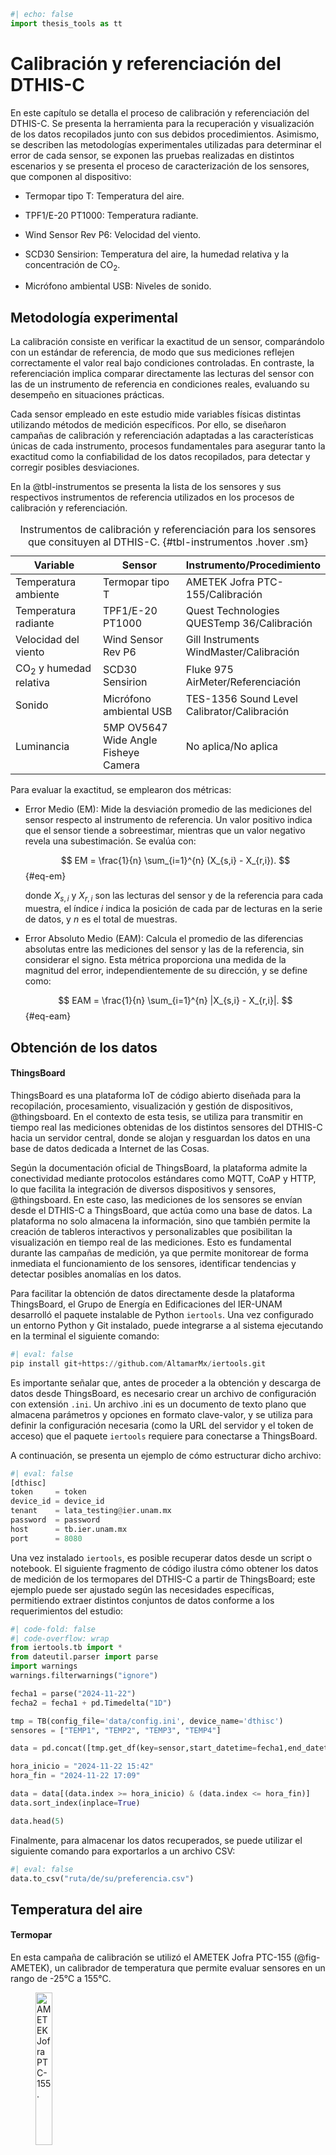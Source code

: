 ```python
#| echo: false
import thesis_tools as tt
```

# Calibración y referenciación del DTHIS-C {#cap-calibracion}

En este capítulo se detalla el proceso de calibración y referenciación del DTHIS-C. Se presenta la herramienta para la recuperación y visualización de los datos recopilados junto con sus debidos procedimientos. Asimismo, se describen las metodologías experimentales utilizadas para determinar el error de cada sensor, se exponen las pruebas realizadas en distintos escenarios y se presenta el proceso de caracterización de los sensores, que componen al dispositivo:

- Termopar tipo T: Temperatura del aire.

- TPF1/E-20 PT1000: Temperatura radiante.

- Wind Sensor Rev P6: Velocidad del viento.

- SCD30 Sensirion: Temperatura del aire, la humedad relativa y la concentración de CO<sub>2</sub>.

- Micrófono ambiental USB: Niveles de sonido.

## Metodología experimental {#sec-metodologia}

La calibración consiste en verificar la exactitud de un sensor, comparándolo con un estándar de referencia, de modo que sus mediciones reflejen correctamente el valor real bajo condiciones controladas. En contraste, la referenciación implica comparar directamente las lecturas del sensor con las de un instrumento de referencia en condiciones reales, evaluando su desempeño en situaciones prácticas.

Cada sensor empleado en este estudio mide variables físicas distintas utilizando métodos de medición específicos. Por ello, se diseñaron campañas de calibración y referenciación adaptadas a las características únicas de cada instrumento, procesos fundamentales para asegurar tanto la exactitud como la confiabilidad de los datos recopilados, para detectar y corregir posibles desviaciones.

En la @tbl-instrumentos se presenta la lista de los sensores y sus respectivos instrumentos de referencia utilizados en los procesos de calibración y referenciación.

| **Variable**                          | **Sensor**                            | **Instrumento/Procedimiento**               |
|---------------------------------------|---------------------------------------|---------------------------------------------|
| Temperatura ambiente                  | Termopar tipo T                       | AMETEK Jofra PTC-155/Calibración            |
| Temperatura radiante                  | TPF1/E-20 PT1000                      | Quest Technologies QUESTemp 36/Calibración  |
| Velocidad del viento                  | Wind Sensor Rev P6                    | Gill Instruments WindMaster/Calibración     |
| CO<sub>2</sub> y humedad relativa     | SCD30 Sensirion                       | Fluke 975 AirMeter/Referenciación           |
| Sonido                                | Micrófono ambiental USB               | TES-1356 Sound Level Calibrator/Calibración |
| Luminancia                            | 5MP OV5647 Wide Angle Fisheye Camera  | No aplica/No aplica                         |
: Instrumentos de calibración y referenciación para los sensores que consituyen al DTHIS-C. {#tbl-instrumentos .hover .sm}

Para evaluar la exactitud, se emplearon dos métricas:

- Error Medio (EM): Mide la desviación promedio de las mediciones del sensor respecto al instrumento de referencia. Un valor positivo indica que el sensor tiende a sobreestimar, mientras que un valor negativo revela una subestimación. Se evalúa con:

    $$
    EM = \frac{1}{n} \sum_{i=1}^{n} (X_{s,i} - X_{r,i}).
    $$ {#eq-em}

    donde $X_{s,i}$ y  $X_{r,i}$ son las lecturas del sensor y de la referencia para cada muestra, el índice $i$ indica la posición de cada par de lecturas en la serie de datos, y $n$ es el total de muestras.

- Error Absoluto Medio (EAM): Calcula el promedio de las diferencias absolutas entre las mediciones del sensor y las de la referencia, sin considerar el signo. Esta métrica proporciona una medida de la magnitud del error, independientemente de su dirección, y se define como:

    $$
    EAM = \frac{1}{n} \sum_{i=1}^{n} |X_{s,i} - X_{r,i}|.
    $$ {#eq-eam}

## Obtención de los datos {#sec-obtencion}

#### ThingsBoard

ThingsBoard es una plataforma IoT de código abierto diseñada para la recopilación, procesamiento, visualización y gestión de dispositivos, @thingsboard. En el contexto de esta tesis, se utiliza para transmitir en tiempo real las mediciones obtenidas de los distintos sensores del DTHIS-C hacia un servidor central, donde se alojan y resguardan los datos en una base de datos dedicada a Internet de las Cosas.

Según la documentación oficial de ThingsBoard, la plataforma admite la conectividad mediante protocolos estándares como MQTT, CoAP y HTTP, lo que facilita la integración de diversos dispositivos y sensores, @thingsboard. En este caso, las mediciones de los sensores se envían desde el DTHIS-C a ThingsBoard, que actúa como una base de datos. La plataforma no solo almacena la información, sino que también permite la creación de tableros interactivos y personalizables que posibilitan la visualización en tiempo real de las mediciones. Esto es fundamental durante las campañas de medición, ya que permite monitorear de forma inmediata el funcionamiento de los sensores, identificar tendencias y detectar posibles anomalías en los datos.

Para facilitar la obtención de datos directamente desde la plataforma ThingsBoard, el Grupo de Energía en Edificaciones del IER-UNAM desarrolló el paquete instalable de Python `iertools`. Una vez configurado un entorno Python y Git instalado, puede integrarse a al sistema ejecutando en la terminal el siguiente comando:

```python
#| eval: false
pip install git+https://github.com/AltamarMx/iertools.git
```

Es importante señalar que, antes de proceder a la obtención y descarga de datos desde ThingsBoard, es necesario crear un archivo de configuración con extensión `.ini`. Un archivo .ini es un documento de texto plano que almacena parámetros y opciones en formato clave-valor, y se utiliza para definir la configuración necesaria (como la URL del servidor y el token de acceso) que el paquete `iertools` requiere para conectarse a ThingsBoard.

A continuación, se presenta un ejemplo de cómo estructurar dicho archivo:
```python
#| eval: false
[dthisc]
token     = token
device_id = device_id
tenant    = lata_testing@ier.unam.mx
password  = password
host      = tb.ier.unam.mx
port      = 8080 
```

Una vez instalado `iertools`, es posible recuperar datos desde un script o notebook. El siguiente fragmento de código ilustra cómo obtener los datos de medición de los termopares del DTHIS-C a partir de ThingsBoard; este ejemplo puede ser ajustado según las necesidades específicas, permitiendo extraer distintos conjuntos de datos conforme a los requerimientos del estudio:
```python
#| code-fold: false
#| code-overflow: wrap
from iertools.tb import *
from dateutil.parser import parse
import warnings
warnings.filterwarnings("ignore")

fecha1 = parse("2024-11-22") 
fecha2 = fecha1 + pd.Timedelta("1D")

tmp = TB(config_file='data/config.ini', device_name='dthisc')
sensores = ["TEMP1", "TEMP2", "TEMP3", "TEMP4"]

data = pd.concat([tmp.get_df(key=sensor,start_datetime=fecha1,end_datetime=fecha2) for sensor in sensores],axis=1)

hora_inicio = "2024-11-22 15:42"
hora_fin = "2024-11-22 17:09"

data = data[(data.index >= hora_inicio) & (data.index <= hora_fin)]
data.sort_index(inplace=True)

data.head(5)
```

Finalmente, para almacenar los datos recuperados, se puede utilizar el siguiente comando para exportarlos a un archivo CSV:
```python
#| eval: false
data.to_csv("ruta/de/su/preferencia.csv")
```

## Temperatura del aire {#sec-taire-b}

#### Termopar

En esta campaña de calibración se utilizó el AMETEK Jofra PTC-155 (@fig-AMETEK), un calibrador de temperatura que permite evaluar sensores en un rango de -25°C a 155°C. 

![AMETEK Jofra PTC-155.](/images/ametek.jpg){.lightbox #fig-AMETEK width="25%"}

El instrumento mencionado se utilizó junto a cuatro termopares tipo T, estableciendo cinco puntos de referencia de temperatura en el intervalo de 10°C a 50°C.

Para cada punto de calibración, se esperó aproximadamente 5 minutos para que el calibrador alcanzara y estabilizara la temperatura deseada. Una vez estabilizada, se registraron los datos durante 10 minutos antes de proceder al siguiente punto. Los resultados obtenidos en esta campaña se pueden observar en la @fig-termopares.

```python
#| echo: false
#| label: fig-termopares
#| fig-cap: "Temperaturas registradas por los termopares durante el proceso de calibración."
tt.scatter_plot('data/temp.parquet',
                columns=['TEMP1', 'TEMP2', 'TEMP3', 'TEMP4'],
                x_label='Tiempo',
                y_label='Temperatura (°C)',
                legend_labels=['Termopar 1', 'Termopar 2', 'Termopar 3', 'Termopar 4'])
```

Para la calibración de los termopares, se utilizó Python junto con la librería `scikit-learn`, una herramienta utilizada para el análisis y modelado de datos. En particular, se aplicó un ajuste por regresión lineal a los datos obtenidos durante la campaña, utilizando los siguientes rangos de tiempo y sus respectivas temperaturas de referencia ($T_{ref}$) (@tbl-temperaturas).

| T<sub>ref</sub> (°C)| Inicio    | Final     |
|---------------------|-----------|-----------|
| 10                  | 15:44:01  | 15:52:31  |
| 20                  | 16:02:06  | 16:11:52  |
| 30                  | 16:20:44  | 16:28:58  |
| 40                  | 16:39:23  | 16:49:57  |
| 50                  | 16:58:24  | 17:08:25  |
:Temperaturas de referencia y rangos de tiempo. {#tbl-temperaturas .hover .sm}

El ajuste por regresión lineal es una técnica estadística utilizada para modelar la relación entre una variable dependiente y una o más variables independientes. En este caso, la variable dependiente es la temperatura de referencia ($T_{ref}$), mientras que las variables independientes corresponden a las lecturas obtenidas por cada termopar. El modelo lineal se expresa de la forma:

$$
T_{ref} = m \cdot T_{sensor} + b
$${#eq-lineal}

donde $m$ es la pendiente y $b$ es la ordenada al origen. La regresión lineal permite minimizar el error entre las mediciones del sensor y los valores de referencia, obteniendo las siguientes ecuaciones de calibración:

$$
\begin{align}
T_{ref} &= 1.0450 \cdot Termopar 1 - 2.4327 \\
T_{ref} &= 1.0602 \cdot Termopar 2 - 2.8632 \\
T_{ref} &= 1.0814 \cdot Termopar 3 - 4.4316 \\
T_{ref} &= 1.0554 \cdot Termopar 4 - 3.9348
\end{align}
$${#eq-cal-termopares}

Al aplicar estas ecuaciones a los datos obtenidos en la campaña, se obtienen los valores calibrados de temperatura para cada termopar. Los ajustes lineales pueden observarse en la @fig-ctermopares.

```python
#| echo: false
#| label: fig-ctermopares
#| fig-cap: "Resultados de las mediciones de temperatura después de aplicar la regresión lineal."
time_intervals = [('15:44:01', '15:52:31', 10.),
                  ('16:02:06', '16:11:52', 20.),
                  ('16:20:44', '16:28:58', 30.),
                  ('16:39:23', '16:49:57', 40.),
                  ('16:58:24', '17:08:25', 50.)]

columns = ['TEMP1', 'TEMP2', 'TEMP3', 'TEMP4']

titles = ['Termopar 1', 'Termopar 2', 'Termopar 3', 'Termopar 4']

tt.linear_reg_subplots('data/temp.parquet', columns, time_intervals, titles)
```

En la @tbl-error-taire se observa que, antes de la calibración, los cuatro termopares presentaban EM positivos significativos, con valores que oscilaban entre 0.95°C y 2.11°C. Esto indica un sesgo sistemático consistente que tendía a sobrestimar la temperatura respecto a los valores de referencia. Tras aplicar la calibración, los EM se reducen drásticamente hasta valores cercanos a cero, entre -0.00°C y 0.00°C, lo que evidencia la eliminación del sesgo sistemático. Asimismo, el EAM disminuye considerablemente en todos los casos, pasando de un rango de 0.99°C a 2.11°C a un nuevo rango de 0.08°C a 0.10°C. Esta reducción refleja una mejora en la exactitud de las mediciones.

| Termopar   | EM (antes) [°C] | EM (después) [°C] | EAM (antes) [°C] | EAM (después) [°C] |
|------------|-----------------|-------------------|------------------|--------------------|
| Termopar 1 | 1.00            | −0.00             | 1.00             | 0.08               |
| Termopar 2 | 0.95            | 0.00              | 0.99             | 0.08               |
| Termopar 3 | 1.77            | −0.00             | 1.77             | 0.10               |
| Termopar 4 | 2.11            | 0.00              | 2.11             | 0.08               |
: EM y EAM de cada termopar antes y después de la calibración. {#tbl-error-taire .hover .sm}

#### SCD30

Para la campaña de referenciación del SCD30, el instrumento utilizado fue el Fluke 975 AirMeter (@fig-fluke), este es un instrumento portátil de diagnóstico de la calidad del aire interior. Este dispositivo mide simultáneamente temperatura, humedad relativa, dióxido de carbono (CO<sub>2</sub>) y monóxido de carbono (CO).

![Fluke 975 AirMeter.](/images/fluke.png){.lightbox #fig-fluke width="15%"}

La campaña consistió en realizar mediciones simultáneas del Fluke 975 AirMeter y del SCD30 durante un período total de 7 horas y 45 minutos, registrando una muestra cada minuto. Para minimizar posibles interferencias, ambos dispositivos se ubicaron lo más próximos posible y se instalaron en una zona aislada del espacio interior donde se llevo a cabo la prueba, de modo que la presencia humana no afectara los resultados. Los datos obtenidos se muestran en la @fig-scd30-t.

```python
#| echo: false
#| label: fig-scd30-t
#| fig-cap: "Comparación de las mediciones de temperatura del Fluke y el SCD30 durante su campaña de referenciación."
tt.scatter_plot('data/scd30.parquet',
                columns=['T', 'T_F'],
                traces_colors=['#EF553B', '#FFA15A'],
                x_label='Tiempo',
                y_label='Temperatura (°C)',
                legend_labels=['SCD30', 'Fluke'])
```

Para esta campaña de referenciación, se compararon directamente los datos de medición obtenidos por el SCD30 y el Fluke 975 AirMeter, dado que el SCD30 se adquiere ya calibrado. Se realizó el cálculo de errores, en particular el EM y el EAM, para evaluar la discrepancia entre las mediciones de ambos instrumentos.

La @tbl-scd30-t presenta los resultados de temperatura del aire obtenidos para cada instrumento:

| Variable     | EM [°C] | EAM [°C] |
|--------------|---------|----------|
| Temperatura  | 0.89    | 0.89     |
: EM y EAM para la temperatura del SCD30 con respecto al Fluke. {#tbl-scd30-t .hover .sm}

La tabla presenta el EM y el EAM en la medición de temperatura del sensor SCD30 en comparación con el Fluke. Se observa que el SCD30 tiende a sobreestimar la temperatura en un promedio de 0.89°C. La similitud entre el EM y el EAM significa que las desviaciones no presentan grandes variaciones y se distribuyen de manera uniforme..

La correlación entre las mediciones de ambos instrumentos se visualiza en la @fig-cscd30-t, lo que respalda la evaluación de exactitud. Un coeficiente de correlación elevado indicaría que, a pesar de los errores sistemáticos, la tendencia de las mediciones del SCD30 sigue de cerca la del Fluke.

```python
#| echo: false
#| label: fig-cscd30-t
#| fig-cap: "Correlación de las mediciones de temperatura entre el Fluke y el SCD30."
tt.columns_plot('data/scd30.parquet',
                   x_col='T', 
                   y_col='T_F',
                   x_label='SCD30 (°C)',
                   y_label='Fluke (°C)',
                   trace_color='#FFA15A',
                   legend_name='Temperatura (°C)',
                   identity_line=True,
                   x_range=(26.5, 31.5),
                   y_range=(26.5, 31.5))
```

## Temperatura radiante {#sec-trad-b}

#### TPF1

Para la medición de la temperatura radiante se empleó el QUESTemp 36 (@fig-quest), un confortímetro diseñado para evaluar el estrés térmico en el ambiente, ya que permite medir la temperatura radiante, la temperatura del aire y la humedad relativa.

![Quest Technologies QUESTemp 36.](/images/quest.jpeg){.lightbox #fig-quest width="30%"}

El experimento consistió en ubicar el QUESTemp 36 dentro de una caja diseñada para limitar la incidencia directa de la radiación solar, lo que minimizó la influencia de la radiación externa y redujo el efecto de la convección forzada del viento, permitiendo así que la medición se centrara en la radiación térmica del entorno inmediato. Paralelamente, se colocó el sensor TPF1 en condiciones similares para garantizar que ambos dispositivos registraran la temperatura con la menor perturbación posible. Se tomaron datos cada minuto durante 23 horas. Los datos obtenidos se pueden observar en la @fig-radiante.

```python
#| echo: false
#| label: fig-radiante
#| fig-cap: "Intervalo de medición del QUESTemp 36 y el TPF1 para su calibración."
tt.scatter_plot('data/trad.parquet',
                columns=['temp', 'globo'],
                x_label='Tiempo',
                y_label='Temperatura (°C)',
                legend_labels=['TPF1', 'QUESTemp 36'])
```

Para la calibración del TPF1/E-20, se aplicó un ajuste por regresión lineal utilizando la librería `scikit-learn` de Python, a partir de los datos de temperatura registrados simultáneamente por el QUESTemp 36 y el sensor TPF1/E-20. Empleando el mismo modelo lineal descrito en la @eq-lineal, se derivó la siguiente ecuación de calibración:

$$
T_{ref} = 1.0582 \cdot temp - 1.5553
$${#eq-cal-radiante}

Al aplicar esta ecuación a los datos obtenidos durante la campaña, se calcularon los valores corregidos para el TPF1/E-20. Los ajustes lineales se pueden observar en la @fig-cradiante.

```python
#| echo: false
#| label: fig-cradiante
#| fig-cap: "Comparación de las mediciones del QUESTemp 36, el TPF1/E-20 y sus datos tras la calibración."
tt.scatter_plot('data/cal_trad.parquet',
                columns=['temp', 'calibrated', 'globo'],
                x_label='Tiempo',
                y_label='Temperatura (°C)',
                legend_labels=['TPF1/E-20', 'TPF1/E-20 (Calibrado)' ,'QUESTemp 36'])
```

En la @tbl-error-rad se observa que, antes de calibrar, el sensor TPF1/E-20 presentaba un EM de -0.10°C, lo que indica un sesgo sistemático que tendía a subestimar la temperatura en comparación con el QUESTemp 36. Tras la aplicación de la ecuación de calibración, el EM se reduce a -0.00°C, un valor prácticamente nulo que evidencia la eliminación casi total del sesgo sistemático. Paralelamente, el EAM disminuye de 0.14°C a 0.11°C, lo que implica una mejora significativa en la exactitud de las mediciones. Estos resultados confirman que el proceso de calibración ha corregido adecuadamente el sesgo de los datos, permitiendo obtener mediciones de temperatura estrechamente alineadas con los valores de referencia del QUESTemp 36.

| Fase                | EM [°C]      | EAM [°C]     |
|---------------------|--------------|--------------|
| Antes de calibrar   | -0.10        | 0.14         |
| Después de calibrar | -0.00        | 0.11         |
: EM y EAM del TPF1 antes y después de la calibración. {#tbl-error-rad .hover .sm}

## Velocidad del viento {#sec-viento-b}

#### Wind Sensor

El WindMaster de Gill Instruments (@fig-wind) es un anemómetro ultrasónico de alta precisión diseñado para medir la velocidad y dirección del viento en tres direcciones (u, v, w). En esta campaña se utilizó como instrumento de referencia para la calibración del Wind Sensor.

![Gill Instruments WindMaster.](/images/windmaster.jpg){.lightbox #fig-wind width="35%"}

La campaña de calibración tuvo una duración de 1 hora, durante la cual se capturaron datos a una frecuencia de 1 Hz. Aprovechando las dimensiones del WindSensor (2230 x 680 mm), se posicionó estratégicamente en la parte superior central del WindMaster, previa verificación de que su presencia no interfiriera con las mediciones del anemómetro. En un entorno abierto, el WindSensor registró datos de voltaje, los cuales se utilizaron junto con los datos de velocidad del viento obtenidos del WindMaster para desarrollar una ecuación de calibración que permitiera convertir el voltaje medido a m/s. Los resultados de la campaña se pueden visualizar en la @fig-viento.

```python
#| echo: false
#| label: fig-viento
#| fig-cap: "Comparación de la velocidad del viento registrada por el WindMaster y el voltaje del Wind Sensor durante la campaña de calibración."
subplot_configs = [
    {
        'columns': ['voltage'],
        'traces_colors': ['#FF6692'],
        'x_label': 'Tiempo',
        'y_label': 'Voltaje (V)',
        'legend_labels': ['Wind Sensor']
    },
    {
        'columns': ['ws'],
        'traces_colors': ['#19D3F3'],
        'x_label': 'Tiempo',
        'y_label': 'Velocidad de viento (m/s)',
        'legend_labels': ['WindMaster']
    }
]

tt.scatter_subplots('data/ws.parquet', subplot_configs)
```

Cabe mencionar que el Wind Sensor emplea la técnica de anemometría por filamento caliente, en la que un pequeño elemento resistivo se mantiene a una temperatura superior a la del aire circundante. La velocidad del viento se determina a partir de la cantidad de voltaje necesaria para compensar la pérdida de calor del filamento.

Por lo tanto se llevó a cabo otra campaña donde se detectó un desfase sistemático de 1.1621 V en condiciones de viento nulo (0 m/s). Este valor base se genera por varios factores inherentes al sistema de medida, por ejemplo:

- Calentamiento de mantenimiento del filamento: Aún sin flujo de aire, el filamento caliente requiere un voltaje mínimo para mantener su temperatura de operación.

- Variaciones en la temperatura ambiente: Los cambios de la temperatura del aire modifican la resistencia del filamento y de otros componentes, desplazando el punto cero del sensor.

Para aislar la respuesta al viento y eliminar dichas contribuciones, se restaron 1.1621 V de cada lectura de voltaje antes de ajustar el modelo de calibración. De este modo, la señal procesada refleja únicamente la influencia de la velocidad del viento sobre el filamento caliente.

Durante la calibración del Wind Sensor se siguió la metodología proporcionada por el fabricante @windsensor en su blog oficial. Según esta fuente, la relación entre la velocidad del viento (WS), el voltaje corregido y la temperatura sigue una ley de potencia descrita por la siguiente ecuación:

$$
WS = a \times (\text{Voltaje})^b \times (\text{Temperatura})^c
$${#eq-potencia}

Para facilitar el ajuste mediante técnicas de regresión, se aplicó una transformación logarítmica a ambos lados de la ecuación, lo que permitió convertir el modelo en una forma lineal:

$$
\ln(WS) = \ln(a) + b \times \ln(\text{Voltaje}) + c \times \ln(\text{Temperatura})
$${#eq-potencia-ln}

Esta transformación permitió emplear técnicas de regresión lineal para estimar los parámetros $ln(a)$, $b$ y $c$ a partir de los datos experimentales. Una vez obtenidos, se recuperó el parámetro $a$ mediante la función exponencial $(a = exp(ln(a)))$ y se formuló la ecuación de calibración en su forma original. En este dominio lineal, se utilizó la librería `scikit-learn` de Python para estimar los parámetros del modelo.

Se probaron tres opciones de remuestreo, 3, 5 y 10 segundos, y se calculó para cada una el coeficiente de correlación ($r$) entre el voltaje corregido del Wind Sensor y la velocidad del viento del WindMaster. En la @tbl-corr-viento se muestran los coeficientes de correlación para los diferentes remuestreos.

| Remuestreo   | Coeficiente de correlación |
|--------------|----------------------------|
| 3 segundos   | 0.7622                     |
| 5 segundos   | 0.8079                     |
| 10 segundos  | 0.8637                     |
: Coeficientes de correlación para los distinto remuestreos. {#tbl-corr-viento .hover .sm}

Los coeficientes de correlación más cercanos a 1 indican una mayor concordancia entre las lecturas del Wind Sensor y las del WindMaster, por lo que se optó por el remuestreo a 10 segundos. Este intervalo más amplio reduce las fluctuaciones repentinas (el "ruido") en el voltaje del sensor, sin comprometer la capacidad de capturar las variaciones reales de velocidad de viento necesarias para la calibración. En consecuencia, la relación señal-ruido mejora, es decir, aumenta la proporción de información útil frente a las perturbaciones indeseadas. Con estos datos remuestreados a 10 segundos se aplicó la regresión lineal en el dominio logarítmico, obteniéndose la siguiente ecuación de calibración:

$$
WS = 26.3431 \times (\text{Voltaje})^{1.4273} \times (\text{Temperatura})^{-0.7631}
$${#eq-cal-viento}

Esta ecuación se empleó para convertir las mediciones de voltaje (tras aplicar la corrección) y de temperatura en valores precisos de velocidad del viento (m/s) con respecto al WindMaster y pueden observarse en la @fig-cviento.

```python
#| echo: false
#| label: fig-cviento
#| fig-cap: "Comparación de las mediciones de velocidad del viento registradas por el WindMaster y el Wind Sensor tras su calibración."
tt.scatter_plot('data/cal_ws.parquet',
                columns=['ws', '10s'],
                traces_colors=['#19D3F3', '#FF6692'],
                x_label='Tiempo',
                y_label='Velocidad de viento (m/s)',
                legend_labels=['WindMaster', 'Wind Sensor'])
```

En la tabla @tbl-error-wind se observa que, antes de calibrar, el Wind Sensor Rev. P6 presentaba un EM de -0.01 m/s, indicando un sesgo sistemático que subestimaba la velocidad del viento frente al WindMaster. Tras aplicar la ecuación de calibración, el error se reduce a -0.00 m/s, eliminando prácticamente el sesgo. Además, el EAM baja de 0.06 m/s a 0.05 m/s, mejorando la exactitud de las mediciones. Estos resultados demuestran que la calibración ha corregido tanto el sesgo de los datos, asegurando mediciones con mayor exactitud respecto al WindMaster.

| Fase                | EM [m/s]  | EAM [m/s] |
|---------------------|-----------|-----------|
| Antes de calibrar   | -0.01     | 0.06      |
| Después de calibrar | -0.00     | 0.05      |
: EM y EAM del Wind Sensor antes y después de la calibración. {#tbl-error-wind .hover .sm}

## Humedad relativa y CO<sub>2</sub> {#sec-hrco-b}

#### SCD30

Al igual que en el caso de la temperatura del aire, el SCD30 se utilizó para obtener mediciones de humedad relativa y concentraciones de CO<sub>2</sub>, empleándose nuevamente el Fluke 975 AirMeter (@fig-fluke) como instrumento de referencia. La recolección de datos se realizó durante la misma campaña, por lo que las condiciones ambientales y los procedimientos fueron idénticos a las descritas en la @sec-taire-b. Los resultados obtenidos se muestran en la @fig-scd30.

```python
#| echo: false
#| label: fig-scd30
#| fig-cap: "Comparación de las mediciones de humedad relativa y CO<sub>2</sub> del Fluke y el SCD30 durante su campaña de referenciación."
subplot_configs = [
    {
        'columns': ['HR', 'HR_F'],
        'traces_colors': ['#636EFA', '#AB63FA'],
        'x_label': 'Tiempo',
        'y_label': 'Humedad relativa (%)',
        'legend_labels': ['SCD30', 'Fluke']
    },
    {
        'columns': ['CO2', 'CO2_F'],
        'traces_colors': ['#00CC96', '#19D3F3'],
        'x_label': 'Tiempo',
        'y_label': 'Concentración de CO<sub>2</sub> (ppm)',
        'legend_labels': ['SCD30', 'Fluke']
    }
]
    
tt.scatter_subplots('data/scd30.parquet', subplot_configs)
```

Se obtuvieron el EM y el EAM para evaluar la discrepancia entre las mediciones del SCD30 y el Fluke. La tabla @tbl-error-scd30 muestra que, en el caso de la humedad relativa, el SCD30 subestima en promedio 2.17 puntos porcentuales respecto al Fluke. En contraste, para la concentración de CO<sub>2</sub> se observa una sobreestimación promedio de 9.65 ppm. Además, el hecho de que el EAM para el CO<sub>2</sub> sea mayor que el EM indica una mayor dispersión en las mediciones de este parámetro.

| Variable          | EM        | EAM       |
|-------------------|-----------|-----------|
| Humedad relativa  | –2.17 %   |  2.17 %   |
| CO<sub>2</sub>    |  9.65 ppm | 13.16 ppm |
: EM y EAM para la humedad relativa y el CO<sub>2</sub> del SCD30 con respecto al Fluke. {#tbl-error-scd30 .hover .sm}

La correlación entre las mediciones de ambos instrumentos se visualiza en la @fig-cscd30.

```python
#| echo: false
#| label: fig-cscd30
#| fig-cap: "Correlación de las mediciones de humedad relativa y CO<sub>2</sub> entre el Fluke y el SCD30."
subplot_configs = [
    {
        'x_col': 'HR',
        'y_col': 'HR_F',
        'x_label': 'SCD30 (%)',
        'y_label': 'Fluke (%)',
        'trace_color': '#AB63FA',
        'legend_name': 'Humedad relativa',
        'x_range': [33.5, 42.5],
        'y_range': [33.5, 42.5]
    },
    {
        'x_col': 'CO2',
        'y_col': 'CO2_F',
        'x_label': 'SCD30 (ppm)',
        'y_label': 'Fluke (ppm)',
        'trace_color': '#19D3F3',
        'legend_name': 'Concentración de CO<sub>2</sub>',
        'x_range': [425, 625],
        'y_range': [425, 625]
    }
]
    
tt.columns_subplots('data/scd30.parquet', subplot_configs, identity_line=True)
```

## Sonido {#sec-sonido-b} 

#### Micrófono 

Pendiente a la documentación de Jorge.

![TES-1356 Sound Level Calibrator.](/images/tes.jpg){.lightbox #fig-tes width="30%"}

## Iluminancia {#sec-ilum-b}

#### Fisheye 

En el caso de la iluminancia, no se realizó ningún proceso de calibración o referenciación. Se empleó la cámara Arducam 5MP OV5647 Ultra Wide Angle en conjunto con el software `Radiance`. Se desarrolló un script, descrito en la sección @sec-diseno, que calcula la iluminancia total mediante la integración del mapa de luminancia (@fig-ilum) generado a partir de las imágenes capturadas. El proceso inicia con la creación de una imagen HDR a partir de la fusión de fotografías tomadas a diferentes exposiciones, lo que permite capturar la mayor cantidad de información posible sobre la intensidad luminosa. Posteriormente, a esta imagen HDR se le aplica una escala de *false color* para identificar los valores de iluminancia en cada punto de la imagen. El cálculo de la integral para el mapa generado facilita la determinación de la iluminancia total del espacio interior en el momento de la captura. Además, el mismo script se encarga de enviar el valor de la iluminancia total a `ThingsBoard`, conforme se detalla en la sección @sec-obtencion.

![Mapa de luminancia generado con una cámara 5MP OV5647 y el software Radiance.](/images/ilum.jpg){.lightbox #fig-ilum width="70%"}

En este contexto, los mapas de luminancia generados son de carácter cualitativo, pues su principal objetivo es representar visualmente la distribución espacial de la intensidad luminosa, más que proporcionar valores puntuales de alta precisión. Estos mapas permiten identificar zonas de alta o baja iluminancia y comprender la uniformidad de la luz en el espacio, aunque la cuantificación detallada se basa en el cálculo de la integral de la imagen HDR.